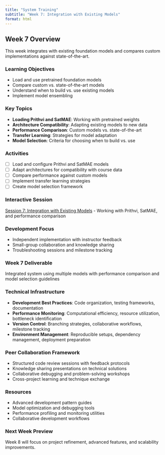 ```yaml
---
title: "System Training"
subtitle: "Week 7: Integration with Existing Models"
format: html
---
```


## Week 7 Overview



This week integrates with existing foundation models and compares custom implementations against state-of-the-art.

### Learning Objectives
- Load and use pretrained foundation models
- Compare custom vs. state-of-the-art models
- Understand when to build vs. use existing models
- Implement model ensembling

### Key Topics
- **Loading Prithvi and SatMAE**: Working with pretrained weights
- **Architecture Compatibility**: Adapting existing models to new data
- **Performance Comparison**: Custom models vs. state-of-the-art
- **Transfer Learning**: Strategies for model adaptation
- **Model Selection**: Criteria for choosing when to build vs. use

### Activities
- [ ] Load and configure Prithvi and SatMAE models
- [ ] Adapt architectures for compatibility with course data
- [ ] Compare performance against custom models
- [ ] Implement transfer learning strategies
- [ ] Create model selection framework

### Interactive Session
[Session 7: Integration with Existing Models](weekly-sessions/session7_pretrained_integration.qmd) - Working with Prithvi, SatMAE, and performance comparison

### Development Focus
- Independent implementation with instructor feedback
- Small-group collaboration and knowledge sharing
- Troubleshooting sessions and milestone tracking

### **Week 7 Deliverable**
Integrated system using multiple models with performance comparison and model selection guidelines

### Technical Infrastructure
- **Development Best Practices**: Code organization, testing frameworks, documentation
- **Performance Monitoring**: Computational efficiency, resource utilization, bottleneck identification
- **Version Control**: Branching strategies, collaborative workflows, milestone tracking
- **Environment Management**: Reproducible setups, dependency management, deployment preparation

### Peer Collaboration Framework
- Structured code review sessions with feedback protocols
- Knowledge sharing presentations on technical solutions
- Collaborative debugging and problem-solving workshops
- Cross-project learning and technique exchange

### Resources
- Advanced development pattern guides
- Model optimization and debugging tools
- Performance profiling and monitoring utilities
- Collaborative development workflows

### Next Week Preview
Week 8 will focus on project refinement, advanced features, and scalability improvements.
